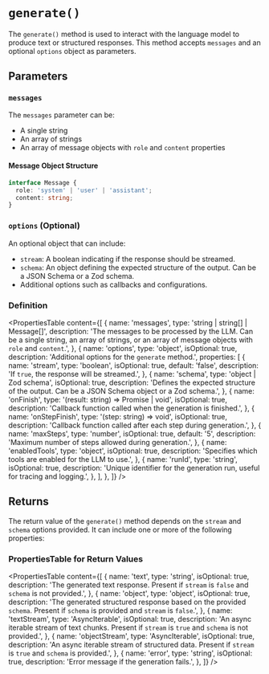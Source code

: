# `generate()`

The `generate()` method is used to interact with the language model to produce text or structured responses. This method accepts `messages` and an optional `options` object as parameters.

## Parameters

### `messages`

The `messages` parameter can be:

- A single string
- An array of strings
- An array of message objects with `role` and `content` properties

#### Message Object Structure

```typescript
interface Message {
  role: 'system' | 'user' | 'assistant';
  content: string;
}
```

### `options` (Optional)

An optional object that can include:

- `stream`: A boolean indicating if the response should be streamed.
- `schema`: An object defining the expected structure of the output. Can be a JSON Schema or a Zod schema.
- Additional options such as callbacks and configurations.
 
### Definition

<PropertiesTable
  content={[
    {
      name: 'messages',
      type: 'string | string[] | Message[]',
      description:
        'The messages to be processed by the LLM. Can be a single string, an array of strings, or an array of message objects with `role` and `content`.',
    },
    {
      name: 'options',
      type: 'object',
      isOptional: true,
      description: 'Additional options for the `generate` method.',
      properties: [
        {
          name: 'stream',
          type: 'boolean',
          isOptional: true,
          default: 'false',
          description: 'If `true`, the response will be streamed.',
        },
        {
          name: 'schema',
          type: 'object | Zod schema',
          isOptional: true,
          description:
            'Defines the expected structure of the output. Can be a JSON Schema object or a Zod schema.',
        },
        {
          name: 'onFinish',
          type: '(result: string) => Promise<void> | void',
          isOptional: true,
          description:
            'Callback function called when the generation is finished.',
        },
        {
          name: 'onStepFinish',
          type: '(step: string) => void',
          isOptional: true,
          description:
            'Callback function called after each step during generation.',
        },
        {
          name: 'maxSteps',
          type: 'number',
          isOptional: true,
          default: '5',
          description:
            'Maximum number of steps allowed during generation.',
        },
        {
          name: 'enabledTools',
          type: 'object',
          isOptional: true,
          description: 'Specifies which tools are enabled for the LLM to use.',
        },
        {
          name: 'runId',
          type: 'string',
          isOptional: true,
          description:
            'Unique identifier for the generation run, useful for tracing and logging.',
        },
      ],
    },
  ]}
/>

## Returns

The return value of the `generate()` method depends on the `stream` and `schema` options provided. It can include one or more of the following properties:

### PropertiesTable for Return Values

<PropertiesTable
  content={[
    {
      name: 'text',
      type: 'string',
      isOptional: true,
      description:
        'The generated text response. Present if `stream` is `false` and `schema` is not provided.',
    },
    {
      name: 'object',
      type: 'object',
      isOptional: true,
      description:
        'The generated structured response based on the provided `schema`. Present if `schema` is provided and `stream` is `false`.',
    },
    {
      name: 'textStream',
      type: 'AsyncIterable<string>',
      isOptional: true,
      description:
        'An async iterable stream of text chunks. Present if `stream` is `true` and `schema` is not provided.',
    },
    {
      name: 'objectStream',
      type: 'AsyncIterable<object>',
      isOptional: true,
      description:
        'An async iterable stream of structured data. Present if `stream` is `true` and `schema` is provided.',
    },
    {
      name: 'error',
      type: 'string',
      isOptional: true,
      description: 'Error message if the generation fails.',
    },
  ]}
/>